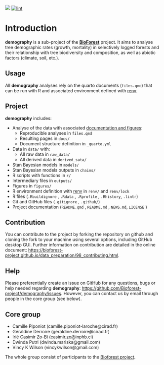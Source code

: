 [![](https://www.repostatus.org/badges/latest/wip.svg)](#0) [![lint](https://github.com/Bioforest-project/demography/workflows/lint/badge.svg)](https://github.com/Bioforest-project/demography/actions?query=workflow%3Alint)

# Introduction {.unnumbered}

**demography** is a sub-project of the [**BioForest**](https://github.com/Bioforest-project) project. It aims to analyse tree demographic rates (growth, mortality) in selectively logged forests and their relationship with tree biodiversity and composition, as well as abiotic factors (climate, soil, etc.).

## Usage

All **demography** analyses rely on the quarto documents (`files.qmd`) that can be run with R and associated environment defined with [renv](#0).

## Project

**demography** includes:

-   Analyse of the data with associated [documentation and figures](https://bioforest-project.github.io/demography/):
    -   Reproducible analyses in `files.qmd`
    -   Resulting pages in `docs/`
    -   Document structure definition in `_quarto.yml`
-   Data in `data/` with:
    -   All raw data in `raw_data/`
    -   All derived data in `derived_sata/`
-   Stan Bayesian models in `models/`
-   Stan Bayesian models outputs in `chains/`
-   R scripts with functions in `r/`
-   Intermediary files in `outputs/`
-   Figures in `figures/`
-   R environment definition with [renv](https://rstudio.github.io/renv/articles/renv.html) in `renv/` and `renv/lock`
-   R files (`.Rbuildignore` , `.Rdata` , `.Rprofile` , `.Rhistory`, `.lintr`)
-   Git and GitHub files (`.gitignore` , `.github/`)
-   Project documentation (`README.qmd` , `README.md` , `NEWS.md`, `LICENSE` )

## Contribution

You can contribute to the project by forking the repository on github and cloning the fork to your machine using several options, including GitHub desktop GUI. Further information on contribution are detailed in the online document: <https://bioforest-project.github.io/data_preparation/98_contributing.html>.

## Help

Please preferentially create an issue on GitHub for any questions, bugs or help needed regarding **demography**: [https://github.com/Bioforest-project/demography/issues](https://github.com/Bioforest-project/species/issues){.uri}. However, you can contact us by email through people in the core group (see below).

## Core group

-   Camille Piponiot (camille.piponiot-laroche\@cirad.fr)
-   Géraldine Derroire (geraldine.derroire\@cirad.fr)
-   Irié Casimir Zo-Bi (casimir.zo\@inphb.ci)
-   Dwinda Putri (dwinda.mariska\@gmail.com)
-   Vincy K Wilson (vincykwilson\@gmail.com)

The whole group consist of participants to the [Bioforest project](https://www.fondationbiodiversite.fr/la-frb-en-action/programmes-et-projets/le-cesab/bioforest/).
